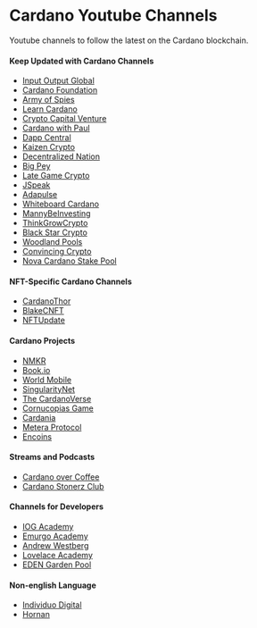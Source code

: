 # Cardano Youtube Channels

Youtube channels to follow the latest on the Cardano blockchain. 

#### Keep Updated with Cardano Channels
- [Input Output Global](https://www.youtube.com/@IohkIo)
- [Cardano Foundation](https://www.youtube.com/@CardanoFoundation)
- [Army of Spies](https://www.youtube.com/@ArmyofSpies)
- [Learn Cardano](https://www.youtube.com/@LearnCardano) 
- [Crypto Capital Venture](https://www.youtube.com/@CryptoCapitalVenture) 
- [Cardano with Paul](https://www.youtube.com/@CardanoWithPaul)
- [Dapp Central](https://www.youtube.com/@DappCentral)
- [Kaizen Crypto](https://www.youtube.com/@KaizenCrypto)
- [Decentralized Nation](https://www.youtube.com/@decentralizednation)
- [Big Pey](https://www.youtube.com/@bigpey)
- [Late Game Crypto](https://www.youtube.com/@LateGameCrypto)
- [JSpeak](https://www.youtube.com/@j_speak)
- [Adapulse](https://www.youtube.com/@AdaPulse)
- [Whiteboard Cardano](https://www.youtube.com/@whiteboard.social)
- [MannyBeInvesting](https://www.youtube.com/@MannyBeInvesting)
- [ThinkGrowCrypto](https://www.youtube.com/@ThinkGrowCrypto)
- [Black Star Crypto](https://www.youtube.com/@blackstarcrypto1662)
- [Woodland Pools](https://www.youtube.com/@WoodlandPools) 
- [Convincing Crypto](https://www.youtube.com/@ConvincingCrypto)
- [Nova Cardano Stake Pool](https://www.youtube.com/@NOVApool)

#### NFT-Specific Cardano Channels
- [CardanoThor](https://www.youtube.com/@CardanoThor)
- [BlakeCNFT](https://www.youtube.com/@blakeCNFT) 
- [NFTUpdate](https://www.youtube.com/@NFTUpdate/)

#### Cardano Projects
- [NMKR](https://www.youtube.com/@nmkr_io)
- [Book.io](https://www.youtube.com/@book_io) 
- [World Mobile](https://www.youtube.com/@WorldMobileTeam)
- [SingularityNet](https://www.youtube.com/@SingularityNET)
- [The CardanoVerse](https://www.youtube.com/@cardanoverse/)
- [Cornucopias Game](https://www.youtube.com/@CornucopiasGame)
- [Cardania](https://www.youtube.com/@cardaniaHQ)
- [Metera Protocol](https://www.youtube.com/@meteraprotocol)
- [Encoins](https://www.youtube.com/@encoins)

#### Streams and Podcasts
- [Cardano over Coffee](https://www.youtube.com/@cardanoovercoffee)
- [Cardano Stonerz Club](https://www.youtube.com/@CardanoStonerzClub)

#### Channels for Developers
- [IOG Academy](https://www.youtube.com/@iogacademy)
- [Emurgo Academy](https://www.youtube.com/@emurgoacademy3838)
- [Andrew Westberg](https://www.youtube.com/@AndrewWestberg)
- [Lovelace Academy](https://www.youtube.com/@LovelaceAcademy)
- [EDEN Garden Pool](https://www.youtube.com/channel/UCZvLM73pSD3aSJv6_Egf8Fg)

#### Non-english Language
- [Individuo Digital](https://www.youtube.com/@IndividuoDigital)
- [Hornan](https://www.youtube.com/@hancoeur)


